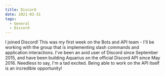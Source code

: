 ```yaml
---
title: Discord
date: 2021-03-31
tags:
  - General
  - Discord
---
```


I joined Discord! This was my first week on the Bots and API team - I'll be working with the group that is implementing slash commands and application interactions. I've been an avid user of Discord since September 2015, and have been building Aquarius on the official Discord API since May 2016. Needless to say, I'm a tad excited. Being able to work on the API itself is an incredible opportunity!
